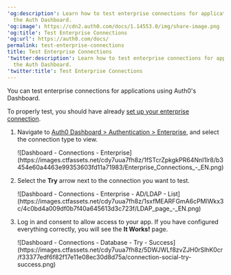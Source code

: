 ---
'og:description': Learn how to test enterprise connections for applications using
  the Auth Dashboard.
'og:image': https://cdn2.auth0.com/docs/1.14553.0/img/share-image.png
'og:title': Test Enterprise Connections
'og:url': https://auth0.com/docs/
permalink: test-enterprise-connections
title: Test Enterprise Connections
'twitter:description': Learn how to test enterprise connections for applications using
  the Auth Dashboard.
'twitter:title': Test Enterprise Connections
---
You can test enterprise connections for applications using Auth0's Dashboard.

To properly test, you should have already [set up your enterprise connection](/docs/authenticate/identity-providers/enterprise-identity-providers/enable-enterprise-connections).

1. Navigate to [Auth0 Dashboard > Authentication > Enterprise](https://manage.auth0.com/#/connections/enterprise), and select the connection type to view.

   <Frame>![Dashboard - Connections - Enterprise](https://images.ctfassets.net/cdy7uua7fh8z/1fSTcrZpkgkPR64NnI1lr8/b3454e60a4463e99353603fd11a71983/Enterprise_Connections_-_EN.png)</Frame>
2. Select the **Try** arrow next to the connection you want to test.

   <Frame>![Dashboard - Connections - Enterprise - AD/LDAP - List](https://images.ctfassets.net/cdy7uua7fh8z/1sxfMEARFGmA6cPMlWkx3c/4c0bd4a009df0b7f40a645613d3c723f/LDAP_page_-_EN.png)</Frame>
3. Log in and consent to allow access to your app. If you have configured everything correctly, you will see the **It Works!** page.

   <Frame>![Dashboard - Connections - Database - Try - Success](https://images.ctfassets.net/cdy7uua7fh8z/5DWJWLf8zvZJH0rSlhK0cr/f33377edf6f82f17e11e08ec30d8d75a/connection-social-try-success.png)</Frame>